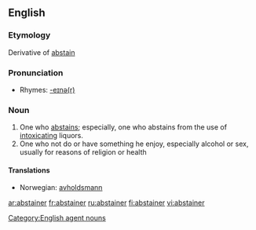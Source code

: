 ==English==

===Etymology===
Derivative of [[abstain]]

===Pronunciation===
* Rhymes: [[Rhymes:English:-eɪnə(r)|-eɪnə(r)]]

===Noun===
{{en-noun}}

# One who [[abstains]]; especially, one who abstains from the use of [[intoxicating]] liquors.
# One who not do or have something he enjoy, especially alcohol or sex, usually for reasons of religion or health
====Translations====
* Norwegian: [[avholdsmann]] {{c}}

[[Category:English agent nouns]]

[[ar:abstainer]] 
[[fr:abstainer]]
[[ru:abstainer]]
[[fi:abstainer]]
[[vi:abstainer]]